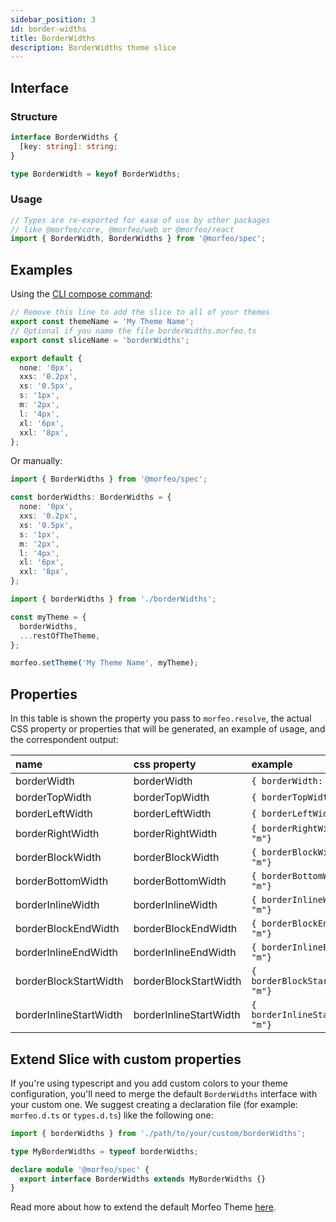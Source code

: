 ```yaml
---
sidebar_position: 3
id: border-widths
title: BorderWidths
description: BorderWidths theme slice
---
```


## Interface

### Structure

```typescript
interface BorderWidths {
  [key: string]: string;
}

type BorderWidth = keyof BorderWidths;
```

### Usage

```typescript
// Types are re-exported for ease of use by other packages
// like @morfeo/core, @morfeo/web or @morfeo/react
import { BorderWidth, BorderWidths } from '@morfeo/spec';
```

## Examples

Using the [CLI compose command](../Features/CLI/compose.mdx):

```typescript title="borderWidths.morfeo.ts"
// Remove this line to add the slice to all of your themes
export const themeName = 'My Theme Name';
// Optional if you name the file borderWidths.morfeo.ts
export const sliceName = 'borderWidths';

export default {
  none: '0px',
  xxs: '0.2px',
  xs: '0.5px',
  s: '1px',
  m: '2px',
  l: '4px',
  xl: '6px',
  xxl: '8px',
};
```

Or manually:

```typescript title="borderWidths.ts"
import { BorderWidths } from '@morfeo/spec';

const borderWidths: BorderWidths = {
  none: '0px',
  xxs: '0.2px',
  xs: '0.5px',
  s: '1px',
  m: '2px',
  l: '4px',
  xl: '6px',
  xxl: '8px',
};
```

```typescript title="theme.ts"
import { borderWidths } from './borderWidths';

const myTheme = {
  borderWidths,
  ...restOfTheTheme,
};

morfeo.setTheme('My Theme Name', myTheme);
```

## Properties

In this table is shown the property you pass to `morfeo.resolve`, the actual CSS property or properties that will be generated,
an example of usage, and the correspondent output:

| name                   | css property           | example                           | output                             |
| :--------------------- | :--------------------- | :-------------------------------- | :--------------------------------- |
| borderWidth            | borderWidth            | `{ borderWidth: "m"} `            | `{"borderWidth":"2px"}`            |
| borderTopWidth         | borderTopWidth         | `{ borderTopWidth: "m"} `         | `{"borderTopWidth":"2px"}`         |
| borderLeftWidth        | borderLeftWidth        | `{ borderLeftWidth: "m"} `        | `{"borderLeftWidth":"2px"}`        |
| borderRightWidth       | borderRightWidth       | `{ borderRightWidth: "m"} `       | `{"borderRightWidth":"2px"}`       |
| borderBlockWidth       | borderBlockWidth       | `{ borderBlockWidth: "m"} `       | `{"borderBlockWidth":"2px"}`       |
| borderBottomWidth      | borderBottomWidth      | `{ borderBottomWidth: "m"} `      | `{"borderBottomWidth":"2px"}`      |
| borderInlineWidth      | borderInlineWidth      | `{ borderInlineWidth: "m"} `      | `{"borderInlineWidth":"2px"}`      |
| borderBlockEndWidth    | borderBlockEndWidth    | `{ borderBlockEndWidth: "m"} `    | `{"borderBlockEndWidth":"2px"}`    |
| borderInlineEndWidth   | borderInlineEndWidth   | `{ borderInlineEndWidth: "m"} `   | `{"borderInlineEndWidth":"2px"}`   |
| borderBlockStartWidth  | borderBlockStartWidth  | `{ borderBlockStartWidth: "m"} `  | `{"borderBlockStartWidth":"2px"}`  |
| borderInlineStartWidth | borderInlineStartWidth | `{ borderInlineStartWidth: "m"} ` | `{"borderInlineStartWidth":"2px"}` |

## Extend Slice with custom properties

If you're using typescript and you add custom colors to your theme configuration, you'll need to merge
the default `BorderWidths` interface with your custom one.
We suggest creating a declaration file (for example: `morfeo.d.ts` or `types.d.ts`) like the following one:

```typescript
import { borderWidths } from './path/to/your/custom/borderWidths';

type MyBorderWidths = typeof borderWidths;

declare module '@morfeo/spec' {
  export interface BorderWidths extends MyBorderWidths {}
}
```

Read more about how to extend the default Morfeo Theme [here](../Features/extendible.mdx).
